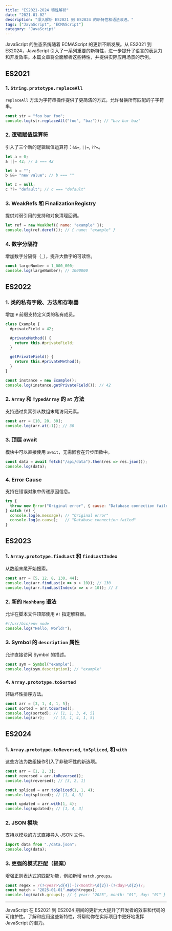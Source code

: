 ```yaml
---
title: "ES2021-2024 特性解析"
date: "2021-01-02"
description: "深入解析 ES2021 到 ES2024 的新特性和语法改进。"
tags: ["JavaScript", "ECMAScript"]
category: "JavaScript"
---
```


JavaScript 的生态系统随着 ECMAScript 的更新不断发展。从 ES2021 到 ES2024，JavaScript 引入了一系列重要的新特性，进一步提升了语言的表达力和开发效率。本篇文章将全面解析这些特性，并提供实际应用场景的示例。

## ES2021

### 1. `String.prototype.replaceAll`
`replaceAll` 方法为字符串操作提供了更简洁的方式，允许替换所有匹配的子字符串。

```javascript
const str = "foo bar foo";
console.log(str.replaceAll("foo", "baz")); // "baz bar baz"
```

### 2. 逻辑赋值运算符
引入了三个新的逻辑赋值运算符：`&&=`, `||=`, `??=`。

```javascript
let a = 0;
a ||= 42; // a === 42

let b = "";
b &&= "new value"; // b === ""

let c = null;
c ??= "default"; // c === "default"
```

### 3. WeakRefs 和 FinalizationRegistry
提供对弱引用的支持和对象清理回调。

```javascript
let ref = new WeakRef({ name: "example" });
console.log(ref.deref()); // { name: "example" }
```

### 4. 数字分隔符
增加数字分隔符（`_`），提升大数字的可读性。

```javascript
const largeNumber = 1_000_000;
console.log(largeNumber); // 1000000
```

## ES2022

### 1. 类的私有字段、方法和存取器
增加 `#` 前缀支持定义类的私有成员。

```javascript
class Example {
  #privateField = 42;

  #privateMethod() {
    return this.#privateField;
  }

  getPrivateField() {
    return this.#privateMethod();
  }
}

const instance = new Example();
console.log(instance.getPrivateField()); // 42
```

### 2. `Array` 和 `TypedArray` 的 `at` 方法
支持通过负索引从数组末尾访问元素。

```javascript
const arr = [10, 20, 30];
console.log(arr.at(-1)); // 30
```

### 3. 顶层 await
模块中可以直接使用 `await`，无需嵌套在异步函数中。

```javascript
const data = await fetch("/api/data").then(res => res.json());
console.log(data);
```

### 4. Error Cause
支持在错误对象中传递原因信息。

```javascript
try {
  throw new Error("Original error", { cause: "Database connection failed" });
} catch (e) {
  console.log(e.message); // "Original error"
  console.log(e.cause);   // "Database connection failed"
}
```

## ES2023

### 1. `Array.prototype.findLast` 和 `findLastIndex`
从数组末尾开始搜索。

```javascript
const arr = [5, 12, 8, 130, 44];
console.log(arr.findLast(x => x > 10)); // 130
console.log(arr.findLastIndex(x => x > 10)); // 3
```

### 2. 新的 `Hashbang` 语法
允许在脚本文件顶部使用 `#!` 指定解释器。

```javascript
#!/usr/bin/env node
console.log("Hello, World!");
```

### 3. Symbol 的 `description` 属性
允许直接访问 Symbol 的描述。

```javascript
const sym = Symbol("example");
console.log(sym.description); // "example"
```

### 4. `Array.prototype.toSorted`
非破坏性排序方法。

```javascript
const arr = [3, 1, 4, 1, 5];
const sorted = arr.toSorted();
console.log(sorted); // [1, 1, 3, 4, 5]
console.log(arr);    // [3, 1, 4, 1, 5]
```

## ES2024

### 1. `Array.prototype.toReversed`, `toSpliced`, 和 `with`
这些方法为数组操作引入了非破坏性的新选项。

```javascript
const arr = [1, 2, 3];
const reversed = arr.toReversed();
console.log(reversed); // [3, 2, 1]

const spliced = arr.toSpliced(1, 1, 4);
console.log(spliced); // [1, 4, 3]

const updated = arr.with(1, 4);
console.log(updated); // [1, 4, 3]
```

### 2. JSON 模块
支持以模块的方式直接导入 JSON 文件。

```javascript
import data from "./data.json";
console.log(data);
```

### 3. 更强的模式匹配（提案）
增强正则表达式的匹配功能，例如新增 `match.groups`。

```javascript
const regex = /(?<year>\d{4})-(?<month>\d{2})-(?<day>\d{2})/;
const match = "2025-01-01".match(regex);
console.log(match.groups); // { year: "2025", month: "01", day: "01" }
```

---

JavaScript 在 ES2021 到 ES2024 期间的更新大大提升了开发者的效率和代码的可维护性。了解和应用这些新特性，将帮助你在实际项目中更好地发挥 JavaScript 的潜力。
